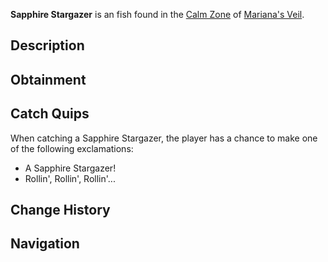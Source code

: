 {{FishInfobox
|image          = Sapphire Stargazer.png
|rarity         = Unusual
|sea            = First Sea
|location       = [[Calm Zone]]
|sublocation    = 
|sources        = Fishing Rod
|radar_location = 
|xp             = 250
|weather        = Clear
|time           = 
|season         = Spring
|bait           = Seaweed
|base_weight    = 140
|base_value     = 1300
|weight_range   = 90
|base_chance    = 25
|base_resil     = 85
}}
'''Sapphire Stargazer''' is an {{Rarity|Unusual}} fish found in the [[Calm Zone]] of [[Mariana's Veil]].

== Description ==
{{Description|A flat fish with sapphire-blue scales and glowing eyes that stare into the light.|Bestiary Entry}}

== Obtainment ==
{{Description|Located in clear waters with a glistening deep blue shine.|Bestiary Hint}}
{{Fish Availability|
Mariana's Veil/Calm Zone
|top_rods      = 
Krampus's Rod\536078.2\382107.37;
Magma Rod\519725.37\370418.44;
Plastic Rod\479780.07\357433.26;
Free Spirit Rod\403901.6\265289.44;
Leviathan's Fang Rod\399934.6\284776.49;
Buddy Bond Rod\352599.31\324057.48;
Fast Rod\376355.97\399722.4;
Fischer's Rod\360026.6\377681.77;
Trident Rod\388407.29\255112.52;
No-Life Rod\357416.67\296945.74;
Blazebringer Rod\340096.45\268966.19;
Challenger's Rod\338076.47\270542.92;
Astralhook Rod\336900.5\354787.12;
Seraphic Rod\336240.95\295574.36;
Rod Of The Forgotten Fang\333231.36\269900.95;
Ethereal Prism Rod\331152.58\319612.49;
Rod Of The Depths\330754.29\245716.76;
Zeus Rod\328730.95\252273.08;
Rod Of The Exalted One\326169.17\230518.29;
Verdant Shear Rod\321702.77\252948.11;
Volcanic Rod\307118.11\214455.27;
Depthseeker Rod\302427.13\230778.3;
Avalanche Rod\279947.76\207301.79;
Steady Rod\150408.95\115884.13
|recommended   = Trident Rod
}}

== Catch Quips ==
When catching a Sapphire Stargazer, the player has a chance to make one of the following exclamations:
* A Sapphire Stargazer!
* Rollin', Rollin', Rollin'...

== Change History ==
{{Change History|{{subst:Current Version}}}}

== Navigation ==
{{Fish Navbox|Calm Zone}}